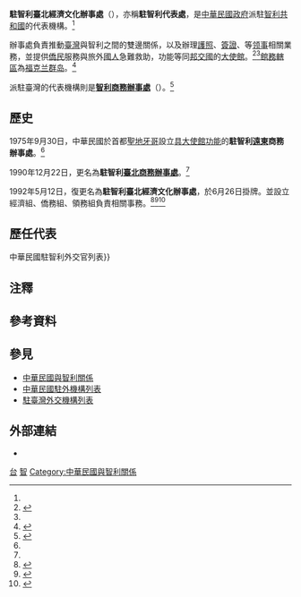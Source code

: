 {{NoteTA
|G1=地名
|1=zh-hans:台; zh-hant:臺;
}}
{{infobox Organization
|name                = 駐智利臺北經濟文化辦事處
|native_name         = {{lang|es|Oficina Económica y Cultural de Taipei en Chile}}
|image               = 
|size                = 
|formation           = 1975年9月
|type                = [[臺北經濟文化代表處|駐外代表處]]{{Small|（[[實質大使館|實質大使館]]）}}
|status              = 
|registration_id     = 
|leader_title        = 代表
|leader_name         = [[劉聿綺|劉聿綺]] {{Small|公使}}{{noteTag|2012年9月，中華民國外交部為統一駐外人員內部職稱，明定大使館、代表處設大使、公使，代表處對外仍稱代表、副代表；辦事處設總領事、副總領事，對外仍稱處長、副處長。<ref>{{Cite web |url = https://tw.news.yahoo.com/%E7%B5%B1-%E5%90%8D%E7%A8%B1-%E4%BB%A3%E8%A1%A8%E5%B0%8D%E5%85%A7%E7%A8%B1%E5%A4%A7%E4%BD%BF-133312149.html |author = 陳培煌 |date = 2012-08-31 |title = 統一名稱 代表對內稱大使 |publisher = [[Yahoo!奇摩|Yahoo!奇摩]]引用[[中央通訊社|中央通訊社]]}}</ref><br>代表處館長為特任或簡任第十三職等至第十四職等者任大使銜代表、簡任第十二職等至第十三職等者任公使銜代表；辦事處長為簡任第十二職等任總領事銜處長。<ref>{{Cite web |url = https://law.moj.gov.tw/LawClass/LawAll.aspx?PCode=E0000017 |date = 2018-06-13 |title = 駐外機構組織通則 |publisher = 全國法規資料庫}}</ref>}}<ref name="駐外館處"/>
|leader_title2       = 
|leader_name2        = 
|headquarters        = {{Link-en|Apoquindo|Apoquindo Avenue}} 3001, piso 5, [[拉斯孔德斯|Las Condes]], Santiago, Chile<ref name="代表處簡介"/><br>{{coord|-33.41755|-70.59828|type:landmark|display=inline,title}}
|num_members         = 
|region_served       = {{CHI}}<br>{{flag|Falkland Islands}}
|parent_organization = {{MOFA}}
|website             = {{URL|https://www.roc-taiwan.org/cl/index.html|www.roc-taiwan.org/cl}}
}}

'''駐智利臺北經濟文化辦事處'''（{{lang-es|Oficina Económica y Cultural de Taipei en Chile}}），亦稱'''駐智利代表處'''，是[[中華民國政府|中華民國政府]]派駐[[智利|智利共和國]]的代表機構。<ref name="駐外館處"/>

辦事處負責推動[[臺灣|臺灣]]與智利之間的雙邊關係，以及辦理[[中華民國護照|護照]]、[[中華民國簽證政策|簽證]]、{{Link-en|文件證明|Documentary evidence}}等[[领事|领事]]相關業務，並提供[[智利华人|僑民]]服務與旅外[[中華民國國民|國人]]急難救助，功能等同[[中華民國建交列表|邦交國]]的[[外交代表機構#大使馆|大使館]]。<ref>{{Cite web |url = https://www.roc-taiwan.org/cl/cat/17.html |title = 領務 |publisher = 中華民國駐外單位聯合網站}}</ref><ref name="駐外館處"/>[[兼轄|館務轄區]]為[[福克兰群岛|福克兰群岛]]。<ref>{{Cite web |url = https://www.boca.gov.tw/sp-foof-countrycp-03-95-fd397-03-1.html |title = 駐館位置及聯絡資訊 |publisher = [[外交部領事事務局|外交部領事事務局]]}}</ref>

{{Link-en|智利政治|Politics of Chile|智利政府}}派駐臺灣的代表機構則是'''[[智利商務辦事處|智利商務辦事處]]'''（{{lang-en|Chilean Trade Office}}）。<ref>{{Cite web |url = https://www.mofa.gov.tw/OfficesInROC_Content.aspx?n=169&sms=86&s=53&os=75 |title = 駐臺外國機構 |publisher = 中華民國外交部}}</ref>

==歷史==
1975年9月30日，中華民國於首都[[圣地亚哥_(智利)|聖地牙哥]]設立[[實質大使館|具大使館功能]]的'''駐智利[[遠東|遠東]]商務辦事處'''。<ref name="103年外交年鑑"/>

1990年12月22日，更名為'''駐智利[[臺北經濟文化代表處|臺北商務辦事處]]'''。<ref name="103年外交年鑑"/>

1992年5月12日，復更名為'''駐智利臺北經濟文化辦事處'''，於6月26日掛牌。並設立經濟組、僑務組、領務組負責相關事務。<ref name="代表處簡介">{{Cite web |url = https://www.roc-taiwan.org/cl/post/462.html |date = 2021-02-27 |title = 代表處簡介 |publisher = 中華民國駐外單位聯合網站}}</ref><ref name="103年外交年鑑">{{Cite web |url = http://multilingual.mofa.gov.tw/web/web_UTF-8/almanac/almanac2014/11.pdf |title = 《中華民國103年外交年鑑》〈第二章 對外關係〉 |publisher = 中華民國外交部}}</ref><ref name="駐外館處">{{Cite web |url = https://www.mofa.gov.tw/OverseasOffice_Content.aspx?n=168&sms=87&s=53&os=90 |title = 駐外館處 |publisher = [[中華民國外交部|中華民國外交部]]}}</ref>

==歷任代表==
{{main|中華民國駐智利大使列表{{!}}中華民國駐智利外交官列表}}

==注釋==
{{noteFoot}}

==參考資料==
{{reflist}}

==參見==
{{Portal box|國際關係|中華民國|智利|image2=Flag of the Republic of China.svg|image3=Flag of Chile.svg}}
*[[中華民國與智利關係|中華民國與智利關係]]
*[[中華民國駐外機構列表|中華民國駐外機構列表]]
*[[駐臺灣外交機構列表|駐臺灣外交機構列表]]

==外部連結==
*{{facebook|TaiwanEnChile|駐智利臺北經濟文化辦事處}}

{{中華民國駐外機構}}

[[Category:駐智利外交代表機構|台]]
[[Category:中華民國駐外實質大使館|智]]
[[Category:中華民國與智利關係|Category:中華民國與智利關係]]
